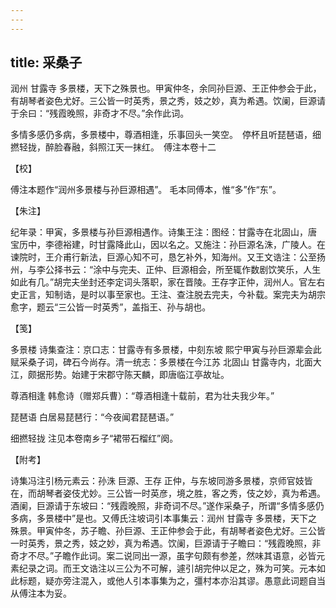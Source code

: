 ```yaml
---
---
---
```

title: 采桑子
---







润州 甘露寺 多景楼，天下之殊景也。甲寅仲冬，余同孙巨源、王正仲参会于此，有胡琴者姿色尤好。三公皆一时英秀，景之秀，妓之妙，真为希遇。饮阑，巨源请于余曰：“残霞晚照，非奇才不尽。”余作此词。

多情多感仍多病，多景楼中，尊酒相逢，乐事回头一笑空。　停杯且听琵琶语，细撚轻拢，醉脸春融，斜照江天一抹红。　傅注本卷十二





【校】


傅注本题作“润州多景楼与孙巨源相遇”。 毛本同傅本，惟“多”作“东”。





【朱注】


纪年录：甲寅，多景楼与孙巨源相遇作。诗集王注：图经：甘露寺在北固山，唐 宝历中，李德裕建，时甘露降此山，因以名之。又施注：孙巨源名洙，广陵人。在谏院时，王介甫行新法，巨源心知不可，恳乞补外，知海州。又王文诰注：公至扬州，与李公择书云：“涂中与完夫、正仲、巨源相会，所至辄作数剧饮笑乐，人生如此有几。”胡完夫坐封还李定词头落职，家在晋陵。王存字正仲，润州人。官左右史正言，知制诰，是时以事至家也。王注、查注脱去完夫，今补载。案完夫为胡宗愈字，题云“三公皆一时英秀”，盖指王、孙与胡也。





【笺】


多景楼 诗集查注：京口志：甘露寺有多景楼，中刻东坡 熙宁甲寅与孙巨源辈会此赋采桑子词，碑石今尚存。清一统志：多景楼在今江苏 北固山 甘露寺内，北面大江，颇据形势。始建于宋郡守陈天麟，即唐临江亭故址。

尊酒相逢 韩愈诗（赠郑兵曹）：“尊酒相逢十载前，君为壮夫我少年。”

琵琶语 白居易琵琶行：“今夜闻君琵琶语。”

细撚轻拢 注见本卷南乡子“裙带石榴红”阕。





【附考】


诗集冯注引杨元素云：孙洙 巨源、王存 正仲，与东坡同游多景楼，京师官妓皆在，而胡琴者姿伎尤妙。三公皆一时英彦，境之胜，客之秀，伎之妙，真为希遇。酒阑，巨源请于东坡曰：“残霞晚照，非奇词不尽。”遂作采桑子，所谓“多情多感仍多病，多景楼中”是也。又傅氏注坡词引本事集云：润州 甘露寺 多景楼，天下之殊景。甲寅仲冬，苏子瞻、孙巨源、王正仲参会于此，有胡琴者姿色尤好。三公皆一时英秀，景之秀，妓之妙，真为希遇。饮阑，巨源请于子瞻曰：“残霞晚照，非奇才不尽。”子瞻作此词。案二说同出一源，虽字句颇有参差，然味其语意，必皆元素纪录之词。而王文诰注以三公为不可解，遽引胡完仲以足之，殊为可笑。元本如此标题，疑亦旁注混入，或他人引本事集为之，彊村本亦沿其谬。愚意此词题自当从傅注本为妥。